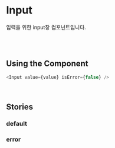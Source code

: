 

<Meta of={InputStories} />

# Input

입력을 위한 input창 컴포넌트입니다.

<br />
<br />

## Using the Component

```js
<Input value={value} isError={false} />
```

<br />

## Stories

### default

<Canvas of={InputStories.DefaultInput} />

### error

<Canvas of={InputStories.ErrorInput} />
